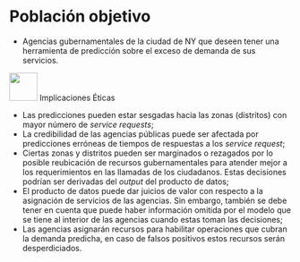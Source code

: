 # Población objetivo {#poblacion}

 - Agencias gubernamentales de la ciudad de NY que deseen tener una herramienta de predicción sobre el exceso de demanda de sus servicios.



<image width="50" height="50" src="https://github.com/dapivei/data-product-architecture-final-project/blob/master/images/warning_sign.png"> Implicaciones Éticas


- Las predicciones pueden estar sesgadas hacia las zonas (distritos) con mayor número de *service requests*;
- La credibilidad de las agencias públicas puede ser afectada por predicciones erróneas de tiempos de respuestas a los *service request*;
- Ciertas zonas y distritos pueden ser marginados o rezagados por lo posible reubicación de recursos gubernamentales para atender mejor a los requerimientos en las llamadas de los ciudadanos. Estas decisiones podrían ser derivadas del *output* del producto de datos;
- El producto de datos puede dar juicios de valor con respecto a la asignación de servicios de las agencias. Sin embargo, también se debe tener en cuenta que puede haber información omitida por el modelo que se tiene al interior de las agencias cuando estas toman las decisiones;
- Las agencias asignarán recursos para habilitar operaciones que cubran la demanda predicha, en caso de falsos positivos estos recursos serán desperdiciados.  
